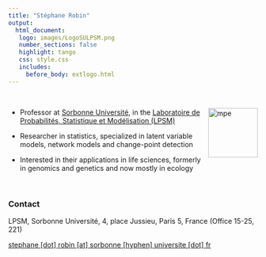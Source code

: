 ```yaml
---
title: "Stéphane Robin"
output: 
  html_document:
   logo: images/LogoSULPSM.png
   number_sections: false
   highlight: tango
   css: style.css
   includes:
     before_body: extlogo.html
---
```


<br>

<img src="images/PhotoSR.png" alt="mpe" width = "100px" align="right"> </img>
  
* Professor at [Sorbonne Université](https://www.sorbonne-universite.fr/), in the [Laboratoire de Probabilités, Statistique et Modélisation (LPSM)](https://www.lpsm.paris)

* Researcher in statistics, specialized in latent variable models, network models and change-point detection

* Interested in their applications in life sciences, formerly in genomics and genetics and now mostly in ecology

</br>

### Contact

<i class="fas fa-map-marker"></i> LPSM, Sorbonne Université, 4, place Jussieu, Paris 5, France (Office 15-25, 221) 

<!--- - <i class="fa fa-phone"></i> +33 (0)1 xx xx xx xx --->

<i class="fa fa-at"></i> <a href="mailto:stephane.robin@sorbonne-universite.fr
"> stephane [dot] robin [at] sorbonne [hyphen] universite [dot] fr</a>

